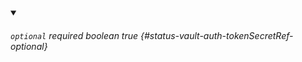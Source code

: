 
<details className="config-field" data-expandable="false" open>
<summary>

###### `optional` <span className="config-field-required" data-required="false">required</span> <span className="config-field-type">boolean</span> <span className="config-field-default">true</span> <span className="config-field-enum"></span> {#status-vault-auth-tokenSecretRef-optional}



</summary>



</details>
